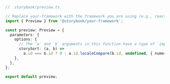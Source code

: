 ```ts
// .storybook/preview.ts

// Replace your-framework with the framework you are using (e.g., react, vue3)
import { Preview } from '@storybook/your-framework';

const preview: Preview = {
  parameters: {
    options: {
      // The `a` and `b` arguments in this function have a type of `import('@storybook/core/dist/types').IndexEntry`. Remember that the function is executed in a JavaScript environment, so use JSDoc for IntelliSense to introspect it.
      storySort: (a, b) =>
        a.id === b.id ? 0 : a.id.localeCompare(b.id, undefined, { numeric: true }),
    },
  },
};

export default preview;
```

